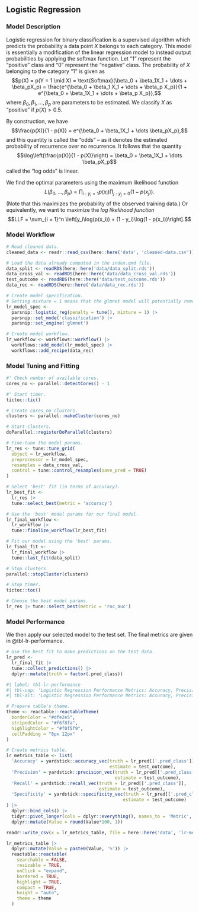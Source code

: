 ## Logistic Regression

### Model Description
Logistic regression for binary classification is a supervised algorithm which predicts the probability a data point $X$ belongs to each category. This model is essentially a modification of the linear regression model to instead output probabilities by applying the softmax function. Let "$1$" represent the "positive" class and "$0$" represent the "negative" class. The probability of $X$ belonging to the category "$1$" is given as
$$p(X) = p(Y = 1 \mid X) = \text{Softmax}(\beta_0 + \beta_1X_1 + \dots + \beta_pX_p) = \frac{e^{\beta_0 + \beta_1 X_1 + \dots + \beta_p X_p}}{1 + e^{\beta_0 + \beta_1X_1 + \dots + \beta_p X_p}},$$
where $\beta_0, \beta_1, \dots, \beta_p$ are parameters to be estimated. 
We classify $X$ as "positive" if $p(X) > 0.5$.

By construction, we have
$$\frac{p(X)}{1 - p(X)} = e^{\beta_0 + \beta_1X_1 + \dots \beta_pX_p},$$
and this quantity is called the "odds" -- as it denotes the estimated probability of recurrence over no recurrence. It follows that the quantity
$$\log\left(\frac{p(X)}{1 - p(X)}\right) = \beta_0 + \beta_1X_1 + \dots \beta_pX_p$$
called the "log odds" is linear.


We find the optimal parameters using the maximum likelihood function
$$L(\beta_0, \dots, \beta_p) = \prod_{i: y_i = 1}p(x_i) \prod_{j: y_j = 0}(1 - p(x_j)).$$
(Note that this maximizes the probability of the observed training data.) Or equivalently, we want to maximize the *log likelihood function*
$$LLF = \sum_{i = 1}^n \left[y_i\log(p(x_i)) + (1 - y_i)\log(1 - p(x_i))\right].$$




### Model Workflow

```r
# Read cleaned data.
cleaned_data <- readr::read_csv(here::here('data', 'cleaned-data.csv'))

# Load the data already computed in the index.qmd file.
data_split <- readRDS(here::here('data/data_split.rds'))
data_cross_val <- readRDS(here::here('data/data_cross_val.rds'))
test_outcome <- readRDS(here::here('data/test_outcome.rds'))
data_rec <- readRDS(here::here('data/data_rec.rds'))

```

```r

# Create model specification.
# Setting mixture = 1 means that the glmnet model will potentially remove irrelevant predictors and choose a simpler model.
lr_model_spec <-
  parsnip::logistic_reg(penalty = tune(), mixture = 1) |>
  parsnip::set_mode('classification') |>
  parsnip::set_engine('glmnet')

# Create model workflow.
lr_workflow <- workflows::workflow() |>
  workflows::add_model(lr_model_spec) |>
  workflows::add_recipe(data_rec)

```

### Model Tuning and Fitting


```r

#' Check number of available cores.
cores_no <- parallel::detectCores() - 1

#' Start timer.
tictoc::tic()

# Create cores_no clusters.
clusters <- parallel::makeCluster(cores_no)

# Start clusters.
doParallel::registerDoParallel(clusters)

# Fine-tune the model params.
lr_res <- tune::tune_grid(
  object = lr_workflow,
  preprocessor = lr_model_spec,
  resamples = data_cross_val,
  control = tune::control_resamples(save_pred = TRUE)
)

# Select 'best' fit (in terms of accuracy).
lr_best_fit <- 
  lr_res |> 
  tune::select_best(metric = 'accuracy')

# Use the 'best' model params for our final model.
lr_final_workflow <- 
  lr_workflow |>
  tune::finalize_workflow(lr_best_fit)

# Fit our model using the 'best' params.
lr_final_fit <- 
  lr_final_workflow |> 
  tune::last_fit(data_split)

# Stop clusters.
parallel::stopCluster(clusters)

# Stop timer.
tictoc::toc()

# Choose the best model params.
lr_res |> tune::select_best(metric = 'roc_auc')

```

### Model Performance

We then apply our selected model to the test set. The final metrics are given in @tbl-lr-performance.

```r

# Use the best fit to make predictions on the test data.
lr_pred <- 
  lr_final_fit |> 
  tune::collect_predictions() |>
  dplyr::mutate(truth = factor(.pred_class))

```


```r
#| label: tbl-lr-performance
#| tbl-cap: 'Logistic Regression Performance Metrics: Accuracy, Precision, Recall, and Specificity.'
#| tbl-alt: 'Logistic Regression Performance Metrics: Accuracy, Precision, Recall, and Specificity.'

# Prepare table's theme.
theme <- reactable::reactableTheme(
  borderColor = "#dfe2e5",
  stripedColor = "#f6f8fa", 
  highlightColor = "#f0f5f9",
  cellPadding = "8px 12px"
)

# Create metrics table.
lr_metrics_table <- list(
  'Accuracy' = yardstick::accuracy_vec(truth = lr_pred[['.pred_class']],
                                       estimate = test_outcome),
  'Precision' = yardstick::precision_vec(truth = lr_pred[['.pred_class']],
                                         estimate = test_outcome),
  'Recall' = yardstick::recall_vec(truth = lr_pred[['.pred_class']],
                                   estimate = test_outcome),
  'Specificity' = yardstick::specificity_vec(truth = lr_pred[['.pred_class']],
                                            estimate = test_outcome)
) |>
  dplyr::bind_cols() |>
  tidyr::pivot_longer(cols = dplyr::everything(), names_to = 'Metric', values_to = 'Value') |>
  dplyr::mutate(Value = round(Value*100, 1))

readr::write_csv(x = lr_metrics_table, file = here::here('data', 'lr-metrics.csv'))

lr_metrics_table |>
  dplyr::mutate(Value = paste0(Value, '%')) |>
  reactable::reactable(
    searchable = FALSE, 
    resizable = TRUE,
    onClick = "expand",
    bordered = TRUE,
    highlight = TRUE, 
    compact = TRUE,
    height = "auto",
    theme = theme
  )

```